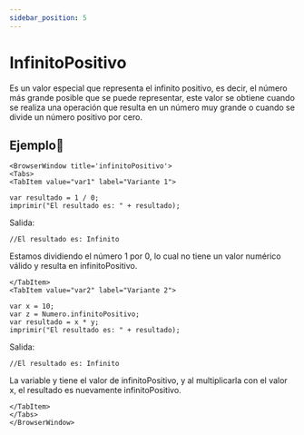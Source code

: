 ```yaml
---
sidebar_position: 5
---
```



# InfinitoPositivo
Es un valor especial que representa el infinito positivo, es decir, el número más grande posible que se puede representar, este valor se obtiene cuando se realiza una operación que resulta en un número muy grande o cuando se divide un número positivo por cero.

## Ejemplo📝

```mdx-code-block
<BrowserWindow title='infinitoPositivo'>
<Tabs>
<TabItem value="var1" label="Variante 1">
```

```dummy
var resultado = 1 / 0;
imprimir("El resultado es: " + resultado);
```
Salida:

```dummy
//El resultado es: Infinito
```
Estamos dividiendo el número 1 por 0, lo cual no tiene un valor numérico válido y resulta en infinitoPositivo.
```mdx-code-block
</TabItem>
<TabItem value="var2" label="Variante 2">
```
```dummy
var x = 10;
var z = Numero.infinitoPositivo;
var resultado = x * y;
imprimir("El resultado es: " + resultado);
```
Salida:
```dummy
//El resultado es: Infinito
```
La variable y tiene el valor de infinitoPositivo, y al multiplicarla con el valor x, el resultado es nuevamente infinitoPositivo.
```mdx-code-block
</TabItem>
</Tabs>
</BrowserWindow>
```